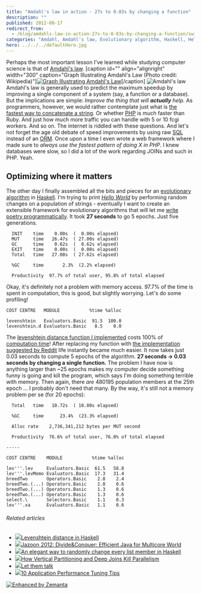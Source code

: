 ```yaml
---
title: "Amdahl's law in action - 27s to 0.03s by changing a function"
description: ""
published: 2012-08-17
redirect_from:
  - /blog/amdahls-law-in-action-27s-to-0-03s-by-changing-a-function/swizec/5106
categories: "Amdahl, Amdahl's law, Evolutionary algorithm, Haskell, Hello world program, PHP, Reddit, SQL, Uncategorized"
hero: ../../../defaultHero.jpg
---
```


Perhaps the most important lesson I've learned while studying computer science is that of [Amdahl's law](http://en.wikipedia.org/wiki/Amdahl%27s_law "Amdahl's law"). \[caption id="" align="alignright" width="300" caption="Graph Illustrating Amdahl's Law (Photo credit: Wikipedia)"][![Graph Illustrating Amdahl's Law](http://upload.wikimedia.org/wikipedia/commons/thumb/6/6b/AmdahlsLaw.png/300px-AmdahlsLaw.png "Graph Illustrating Amdahl's Law")](http://commons.wikipedia.org/wiki/File:AmdahlsLaw.png)\[/caption] ![Amdahl's law](http://upload.wikimedia.org/wikipedia/en/math/8/9/6/89638a25639297d701f9298b68ee9cec.png "Amdahl's law") Amdahl's law is generally used to predict the maximum speedup by improving a single component of a system (say, a function or a database). But the implications are simple: _Improve the thing that will **actually** help._ As programmers, however, we would rather contemplate just what is [the fastest way to concatenate a string](http://www.codinghorror.com/blog/2009/01/the-sad-tragedy-of-micro-optimization-theater.html). Or whether [PHP](http://www.php.net "PHP") is much faster than Ruby. And just how much more traffic you can handle with 5 or 10 fcgi workers. And so on. The internet is riddled with these questions. And let's not forget the age old debate of speed improvements by using raw [SQL](http://www.iso.org/iso/catalogue_detail.htm?csnumber=45498 "SQL") instead of an [ORM](http://en.wikipedia.org/wiki/Object-relational_mapping "Object-relational mapping"). Once upon a time I even wrote a web framework where I made sure to _always use the fastest pattern of doing X in PHP_. I knew databases were slow, so I did a lot of the work regarding JOINs and such in PHP. Yeah.

## Optimizing where it matters

The other day I finally assembled all the bits and pieces for an [evolutionary algorithm](http://en.wikipedia.org/wiki/Evolutionary_algorithm "Evolutionary algorithm") in [Haskell](http://haskell.org "Haskell (programming language)"). I'm trying to print _[Hello World](http://en.wikipedia.org/wiki/Hello_world_program "Hello world program")_ by performing random changes on a population of strings - eventually I want to create an extensible framework for evolutionary algorithms that will let me [write poetry programmatically](http://swizec.github.com/Le-Thesis/). It took **27 seconds** to go 5 epochs. Just five generations.

```log
  INIT    time    0.00s  (  0.00s elapsed)
  MUT     time   26.47s  ( 27.00s elapsed)
  GC      time    0.62s  (  0.62s elapsed)
  EXIT    time    0.00s  (  0.00s elapsed)
  Total   time   27.08s  ( 27.62s elapsed)

  %GC     time       2.3%  (2.2% elapsed)

  Productivity  97.7% of total user, 95.8% of total elapsed
```

Okay, it's definitely not a problem with memory access. 97.7% of the time is spent in computation, this is good, but slightly worrying. Let's do some profiling!

```log
COST CENTRE   MODULE           %time %alloc

levenshtein   Evaluators.Basic  91.5  100.0
levenshtein.d Evaluators.Basic   8.5    0.0
```

The [levenshtein distance function I implemented](http://swizec.com/blog/levenshtein-distance-in-haskell/swizec/4801 "Levenshtein distance in Haskell") costs 100% of [computation time](http://en.wikipedia.org/wiki/Time_complexity "Time complexity")! After replacing my function with [the implementation suggested by Reddit](http://www.reddit.com/r/programming/comments/w4gs6/levenshtein_distance_in_haskell/c5a6jjz) life instantly became much easier. It now takes just 0.03 seconds to compute 5 epochs of the algorithm. **27 seconds -> 0.03 seconds by changing a single function.** The problem I have now is anything larger than ~25 epochs makes my computer decide something funny is going and kill the program, which says I'm doing something terrible with memory. Then again, there _are_ 480195 population members at the 25th epoch ... I probably don't need that many. By the way, it's still not a memory problem per se (for 20 epochs):

```log
  Total   time   10.72s  ( 10.80s elapsed)

  %GC     time      23.4%  (23.3% elapsed)

  Alloc rate    2,736,341,212 bytes per MUT second

  Productivity  76.6% of total user, 76.0% of total elapsed

-----

COST CENTRE    MODULE           %time %alloc

lev'''.lev     Evaluators.Basic  61.5   58.8
lev'''.levMemo Evaluators.Basic  17.3   31.4
breedTwo       Operators.Basic    2.8    2.4
breedTwo.(...) Operators.Basic    2.0    0.6
breedTwo.(...) Operators.Basic    1.3    0.6
breedTwo.(...) Operators.Basic    1.3    0.6
select.\       Selectors.Basic    1.1    0.3
lev'''.xa      Evaluators.Basic   1.1    0.6
```

###### Related articles

- [![](http://i.zemanta.com/98768579_80_80.jpg)](http://swizec.com/blog/levenshtein-distance-in-haskell/swizec/4801)[Levenshtein distance in Haskell](http://swizec.com/blog/levenshtein-distance-in-haskell/swizec/4801)
- [![](http://i.zemanta.com/97318522_80_80.jpg)](http://blog.pdark.de/2012/06/29/jazoon-2012-divideconquer-efficient-java-for-multicore-world/)[Jazoon 2012: Divide&Conquer: Efficient Java for Multicore World](http://blog.pdark.de/2012/06/29/jazoon-2012-divideconquer-efficient-java-for-multicore-world/)
- [![](http://i.zemanta.com/106367996_80_80.jpg)](http://swizec.com/blog/an-elegant-way-to-randomly-change-every-list-member-in-haskell/swizec/5060)[An elegant way to randomly change every list member in Haskell](http://swizec.com/blog/an-elegant-way-to-randomly-change-every-list-member-in-haskell/swizec/5060)
- [![](http://i.zemanta.com/100761108_80_80.jpg)](http://blog.kejser.org/2012/07/16/how-vertical-partitioning-and-deep-joins-kill-parallelism/)[How Vertical Partitioning and Deep Joins Kill Parallelism](http://blog.kejser.org/2012/07/16/how-vertical-partitioning-and-deep-joins-kill-parallelism/)
- [![](http://i.zemanta.com/97839111_80_80.jpg)](http://plumbr.eu/blog/let-them-talk)[Let them talk](http://plumbr.eu/blog/let-them-talk)
- [![](http://i.zemanta.com/noimg_116_80_80.jpg)](http://blog.codecentric.de/en/2012/07/10-application-performance-tuning-tips/)[10 Application Performance Tuning Tips](http://blog.codecentric.de/en/2012/07/10-application-performance-tuning-tips/)

[![Enhanced by Zemanta](http://img.zemanta.com/zemified_e.png?x-id=0ef6e9d4-09b7-4153-a0af-d9a65c1facb9)](http://www.zemanta.com/?px "Enhanced by Zemanta")
